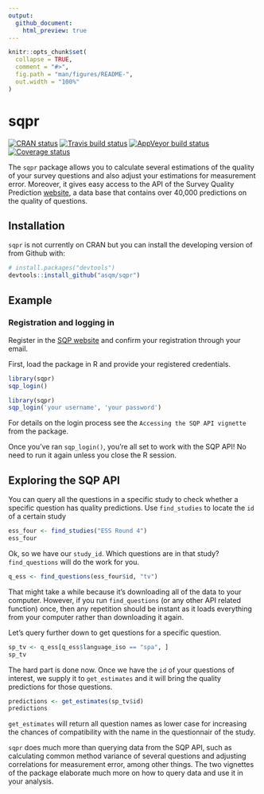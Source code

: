 ```yaml
---
output:
  github_document:
    html_preview: true
---
```


```r
knitr::opts_chunk$set(
  collapse = TRUE,
  comment = "#>",
  fig.path = "man/figures/README-",
  out.width = "100%"
)
```


# sqpr

[![CRAN status](https://www.r-pkg.org/badges/version/sqpr)](https://cran.r-project.org/package=sqpr)
[![Travis build status](https://travis-ci.org/asqm/sqpr.svg?branch=master)](https://travis-ci.org/asqm/sqpr)
[![AppVeyor build status](https://ci.appveyor.com/api/projects/status/github/asqm/sqpr?branch=master&svg=true)](https://ci.appveyor.com/project/asqm/sqpr)
[![Coverage status](https://codecov.io/gh/asqm/sqpr/branch/master/graph/badge.svg)](https://codecov.io/github/asqm/sqpr?branch=master)

<!-- # sqpr <img src="man/figures/sqpr_logo.png" align="right" /> -->


The `sqpr` package allows you to calculate several estimations of the quality of your survey questions and also adjust your estimations for measurement error. Moreover, it gives easy access to the API of the Survey Quality Prediction [website](http://sqp.upf.edu/), a data base that contains over 40,000 predictions on the quality of questions.

## Installation

`sqpr` is not currently on CRAN but you can install the developing version of from Github with:

```r
# install.packages("devtools")
devtools::install_github("asqm/sqpr")
```

## Example


### Registration and logging in

Register in the [SQP website](http://sqp.upf.edu/accounts/register/) and confirm your registration through your email.

First, load the package in R and provide your registered credentials.

```r
library(sqpr)
sqp_login()
```

```r
library(sqpr)
sqp_login('your username', 'your password')
```

For details on the login process see the `Accessing the SQP API vignette` from the package.

Once you've ran `sqp_login()`, you're all set to work with the SQP API! No need to run it again unless you close the R session.

## Exploring the SQP API

You can query all the questions in a specific study to check whether a specific question has quality predictions. Use `find_studies` to locate the `id` of a certain study

```r
ess_four <- find_studies("ESS Round 4")
ess_four
```


Ok, so we have our `study_id`. Which questions are in that study? `find_questions` will do the work for you.

```r
q_ess <- find_questions(ess_four$id, "tv")
```

That might take a while because it's downloading all of the data to your computer. However, if you run `find_questions` (or any other API related function) once, then any repetition should be instant as it loads everything from your computer rather than downloading it again.

Let's query further down to get questions for a specific question.
```r
sp_tv <- q_ess[q_ess$language_iso == "spa", ]
sp_tv
```

The hard part is done now. Once we have the `id` of your questions of interest, we supply it to `get_estimates` and it will bring the quality predictions for those questions.

```r
predictions <- get_estimates(sp_tv$id)
predictions
```

`get_estimates` will return all question names as lower case for increasing the chances of compatibility with the name in the questionnair of the study.

`sqpr` does much more than querying data from the SQP API, such as calculating common method variance of several questions and adjusting correlations for measurement error, among other things. The two vignettes of the package elaborate much more on how to query data and use it in your analysis.
